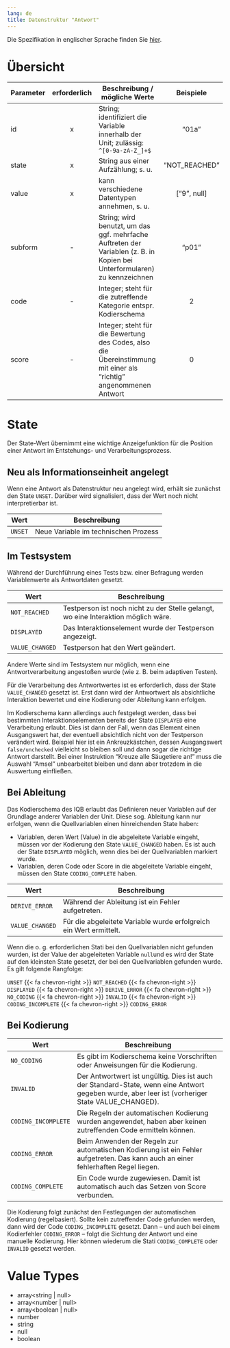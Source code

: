 ```yaml
---
lang: de
title: Datenstruktur "Antwort"
---
```


Die Spezifikation in englischer Sprache finden Sie [hier](https://iqb-berlin.github.io/responses).

# Übersicht

| Parameter | erforderlich | Beschreibung / mögliche Werte | Beispiele |
|--|:-:|------------------|:--:|
| id | x | String; identifiziert die Variable innerhalb der Unit; zulässig: `^[0-9a-zA-Z_]+$` | "01a" |
| state | x | String aus einer Aufzählung; s. u. | "NOT_REACHED" |
| value | x | kann verschiedene Datentypen annehmen, s. u. | ["9", null] |
| subform | - | String; wird benutzt, um das ggf. mehrfache Auftreten der Variablen (z. B. in Kopien bei Unterformularen) zu kennzeichnen | "p01" |
| code | - | Integer; steht für die zutreffende Kategorie entspr. Kodierschema | 2 |
| score | - | Integer; steht für die Bewertung des Codes, also die Übereinstimmung mit einer als "richtig" angenommenen Antwort | 0 |

# State

Der State-Wert übernimmt eine wichtige Anzeigefunktion für die Position einer Antwort im Entstehungs- und Verarbeitungsprozess.

## Neu als Informationseinheit angelegt

Wenn eine Antwort als Datenstruktur neu angelegt wird, erhält sie zunächst den State `UNSET`. Darüber wird signalisiert, dass der Wert noch nicht interpretierbar ist.

| Wert | Beschreibung |
|--|-------------|
| `UNSET` | Neue Variable im technischen Prozess |

## Im Testsystem

Während der Durchführung eines Tests bzw. einer Befragung werden Variablenwerte als Antwortdaten gesetzt.

| Wert | Beschreibung |
|--|-------------|
|`NOT_REACHED` | Testperson ist noch nicht zu der Stelle gelangt, wo eine Interaktion möglich wäre. |
| `DISPLAYED` | Das Interaktionselement wurde der Testperson angezeigt. |
| `VALUE_CHANGED` | Testperson hat den Wert geändert. |

Andere Werte sind im Testsystem nur möglich, wenn eine Antwortverarbeitung angestoßen wurde (wie z. B. beim adaptiven Testen).

Für die Verarbeitung des Antwortwertes ist es erforderlich, dass der State `VALUE_CHANGED` gesetzt ist. Erst dann wird der Antwortwert als absichtliche Interaktion bewertet und eine Kodierung oder Ableitung kann erfolgen.

Im Kodierschema kann allerdings auch festgelegt werden, dass bei bestimmten Interaktionselementen bereits der State `DISPLAYED` eine Verarbeitung erlaubt. Dies ist dann der Fall, wenn das Element einen Ausgangswert hat, der eventuell absichtlich nicht von der Testperson verändert wird. Beispiel hier ist ein Ankreuzkästchen, dessen Ausgangswert `false/unchecked` vielleicht so bleiben soll und dann sogar die richtige Antwort darstellt. Bei einer Instruktion "Kreuze alle Säugetiere an!" muss die Auswahl "Amsel" unbearbeitet bleiben und dann aber trotzdem in die Auswertung einfließen.

## Bei Ableitung

Das Kodierschema des IQB erlaubt das Definieren neuer Variablen auf der Grundlage anderer Variablen der Unit. Diese sog. Ableitung kann nur erfolgen, wenn die Quellvariablen einen hinreichenden State haben:

* Variablen, deren Wert (Value) in die abgeleitete Variable eingeht, müssen vor der Kodierung den State `VALUE_CHANGED` haben. Es ist auch der State `DISPLAYED` möglich, wenn dies bei der Quellvariablen markiert wurde.
* Variablen, deren Code oder Score in die abgeleitete Variable eingeht, müssen den State `CODING_COMPLETE` haben.

| Wert | Beschreibung |
|--|-------------|
| `DERIVE_ERROR` | Während der Ableitung ist ein Fehler aufgetreten. |
| `VALUE_CHANGED` | Für die abgeleitete Variable wurde erfolgreich ein Wert ermittelt. |

Wenn die o. g. erforderlichen Stati bei den Quellvariablen nicht gefunden wurden, ist der Value der abgeleiteten Variable `null`und es wird der State auf den kleinsten State gesetzt, der bei den Quellvariablen gefunden wurde. Es gilt folgende Rangfolge:

`UNSET` {{< fa chevron-right >}} `NOT_REACHED` {{< fa chevron-right >}} `DISPLAYED` {{< fa chevron-right >}} `DERIVE_ERROR` {{< fa chevron-right >}} `NO_CODING` {{< fa chevron-right >}} `INVALID` {{< fa chevron-right >}} `CODING_INCOMPLETE` {{< fa chevron-right >}} `CODING_ERROR`

## Bei Kodierung

| Wert | Beschreibung |
|--|-------------|
| `NO_CODING` | Es gibt im Kodierschema keine Vorschriften oder Anweisungen für die Kodierung. |
| `INVALID` | Der Antwortwert ist ungültig. Dies ist auch der Standard-State, wenn eine Antwort gegeben wurde, aber leer ist (vorheriger State VALUE_CHANGED). |
| `CODING_INCOMPLETE` | Die Regeln der automatischen Kodierung wurden angewendet, haben aber keinen zutreffenden Code ermitteln können. |
| `CODING_ERROR` | Beim Anwenden der Regeln zur automatischen Kodierung ist ein Fehler aufgetreten. Das kann auch an einer fehlerhaften Regel liegen. |
| `CODING_COMPLETE` | Ein Code wurde zugewiesen. Damit ist automatisch auch das Setzen von Score verbunden. |

Die Kodierung folgt zunächst den Festlegungen der automatischen Kodierung (regelbasiert). Sollte kein zutreffender Code gefunden werden, dann wird der Code `CODING_INCOMPLETE` gesetzt. Dann -- und auch bei einem Kodierfehler `CODING_ERROR` -- folgt die Sichtung der Antwort und eine manuelle Kodierung. Hier können wiederum die Stati `CODING_COMPLETE` oder `INVALID` gesetzt werden.

# Value Types

* array<string | null>
* array<number | null>
* array<boolean | null>
* number
* string
* null
* boolean

